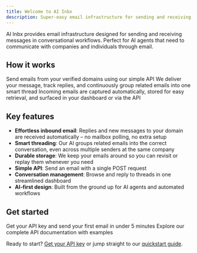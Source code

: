 ```yaml
---
title: Welcome to AI Inbx
description: Super-easy email infrastructure for sending and receiving messages – built for conversational AI workflows
---
```


AI Inbx provides email infrastructure designed for sending and receiving messages in conversational workflows. Perfect for AI agents that need to communicate with companies and individuals through email.

## How it works

<Steps>
  <Step title="Send">
    Send emails from your verified domains using our simple API
  </Step>
  <Step title="AI Inbx handles the rest">
    We deliver your message, track replies, and continuously group related emails into one smart thread
  </Step>
  <Step title="Receive & manage effortlessly">
    Incoming emails are captured automatically, stored for easy retrieval, and surfaced in your dashboard or via the API
  </Step>
</Steps>

## Key features

- **Effortless inbound email**: Replies and new messages to your domain are received automatically – no mailbox polling, no extra setup
- **Smart threading**: Our AI groups related emails into the correct conversation, even across multiple senders at the same company
- **Durable storage**: We keep your emails around so you can revisit or replay them whenever you need
- **Simple API**: Send an email with a single POST request
- **Conversation management**: Browse and reply to threads in one streamlined dashboard
- **AI-first design**: Built from the ground up for AI agents and automated workflows

## Get started

<CardGroup cols={2}>
  <Card title="Quick setup" icon="rocket" href="/quickstart">
    Get your API key and send your first email in under 5 minutes
  </Card>
  <Card title="API Reference" icon="code" href="https://aiinbx.vercel.app/api/openapi-docs">
    Explore our complete API documentation with examples
  </Card>
</CardGroup>

Ready to start? [Get your API key](https://aiinbx.com/start/api-keys) or jump straight to our [quickstart guide](/quickstart).
